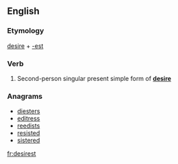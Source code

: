 ==English==

===Etymology===
[[desire]] + [[-est]]

===Verb===
{{head|en|verb form}}

# {{label|en|archaic}} Second-person singular present simple form of '''[[desire]]'''

===Anagrams===
* [[diesters#English|diesters]]
* [[editress#English|editress]]
* [[reedists#English|reedists]]
* [[resisted#English|resisted]]
* [[sistered#English|sistered]]

[[fr:desirest]]